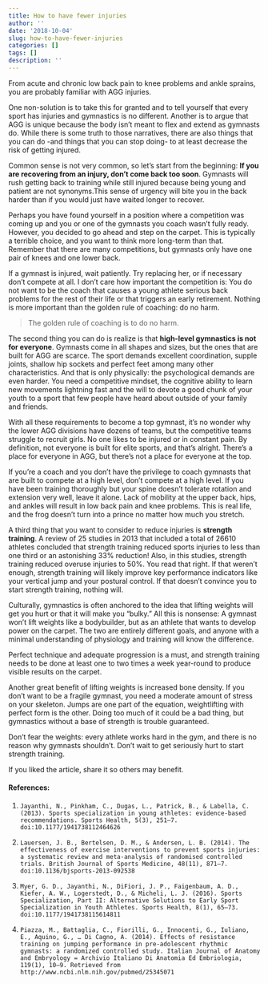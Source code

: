 ```yaml
---
title: How to have fewer injuries
author: ''
date: '2018-10-04'
slug: how-to-have-fewer-injuries
categories: []
tags: []
description: ''
---
```

From acute and chronic low back pain to knee problems and ankle sprains, you are probably familiar with AGG injuries.

One non-solution is to take this for granted and to tell yourself that every sport has injuries and gymnastics is no different. Another is to argue that AGG is unique because the body isn't meant to flex and extend as gymnasts do. While there is some truth to those narratives, there are also things that you can do -and things that you can stop doing- to at least decrease the risk of getting injured.

Common sense is not very common, so let's start from the beginning: __If you are recovering from an injury, don't come back too soon__. 
Gymnasts will rush getting back to training while still injured because being young and patient are not synonyms.This sense of urgency will bite you in the back harder than if you would just have waited longer to recover. 

Perhaps you have found yourself in a position where a competition was coming up and you or one of the gymnasts you coach wasn't fully ready. However, you decided to go ahead and step on the carpet. This is typically a terrible choice, and you want to think more long-term than that.
Remember that there are many competitions, but gymnasts only have one pair of knees and one lower back. 

If a gymnast is injured, wait patiently. Try replacing her, or if necessary don't compete at all. I don't care how important the competition is: You do not want to be the coach that causes a young athlete serious back problems for the rest of their life or that triggers an early retirement. Nothing is more important than the golden rule of coaching: do no harm.

>The golden rule of coaching is to do no harm.

The second thing you can do is realize is that __high-level gymnastics is not for everyone__. Gymnasts come in all shapes and sizes, but the ones that are built for AGG are scarce. The sport demands excellent coordination, supple joints, shallow hip sockets and perfect feet among many other characteristics. And that is only physically: the psychological demands are even harder. You need a competitive mindset, the cognitive ability to learn new movements lightning fast and the will to devote a good chunk of your youth to a sport that few people have heard about outside of your family and friends.

With all these requirements to become a top gymnast, it's no wonder why the lower AGG divisions have dozens of teams, but the competitive teams struggle to recruit girls. No one likes to be injured or in constant pain. By definition, not everyone is built for elite sports, and that's alright. There's a place for everyone in AGG, but there's not a place for everyone at the top.

If you're a coach and you don't have the privilege to coach gymnasts that are built to compete at a high level, don't compete at a high level. If you have been training thoroughly but your spine doesn't tolerate rotation and extension very well, leave it alone. Lack of mobility at the upper back, hips, and ankles will result in low back pain and knee problems. This is real life, and the frog doesn't turn into a prince no matter how much you stretch.

A third thing that you want to consider to reduce injuries is __strength training__.
A review of 25 studies in 2013 that included a total of 26610 athletes concluded that strength training reduced sports injuries to less than one third or an astonishing 33% reduction!
Also, in this studies, strength training reduced overuse injuries to 50%. You read that right. If that weren't enough, strength training will likely improve key performance indicators like your vertical jump and your postural control. If that doesn't convince you to start strength training, nothing will.

Culturally, gymnastics is often anchored to the idea that lifting weights will get you hurt or that it will make you "bulky." All this is nonsense: A gymnast won't lift weights like a bodybuilder, but as an athlete that wants to develop power on the carpet. The two are entirely different goals, and anyone with a minimal understanding of physiology and training will know the difference. 

Perfect technique and adequate progression is a must, and strength training needs to be done at least one to two times a week year-round to produce visible results on the carpet.

Another great benefit of lifting weights is increased bone density. If you don't want to be a fragile gymnast, you need a moderate amount of stress on your skeleton. Jumps are one part of the equation, weightlifting with perfect form is the other. Doing too much of it could be a bad thing, but gymnastics without a base of strength is trouble guaranteed. 

Don't fear the weights: every athlete works hard in the gym, and there is no reason why gymnasts shouldn't. Don’t wait to get seriously hurt to start strength training. 

If you liked the article, share it so others may benefit.

#### References:

1.     Jayanthi, N., Pinkham, C., Dugas, L., Patrick, B., & Labella, C. (2013). Sports specialization in young athletes: evidence-based recommendations. Sports Health, 5(3), 251–7. doi:10.1177/1941738112464626

2.     Lauersen, J. B., Bertelsen, D. M., & Andersen, L. B. (2014). The effectiveness of exercise interventions to prevent sports injuries: a systematic review and meta-analysis of randomised controlled trials. British Journal of Sports Medicine, 48(11), 871–7. doi:10.1136/bjsports-2013-092538

3.     Myer, G. D., Jayanthi, N., DiFiori, J. P., Faigenbaum, A. D., Kiefer, A. W., Logerstedt, D., & Micheli, L. J. (2016). Sports Specialization, Part II: Alternative Solutions to Early Sport Specialization in Youth Athletes. Sports Health, 8(1), 65–73. doi:10.1177/1941738115614811

4.     Piazza, M., Battaglia, C., Fiorilli, G., Innocenti, G., Iuliano, E., Aquino, G., … Di Cagno, A. (2014). Effects of resistance training on jumping performance in pre-adolescent rhythmic gymnasts: a randomized controlled study. Italian Journal of Anatomy and Embryology = Archivio Italiano Di Anatomia Ed Embriologia, 119(1), 10–9. Retrieved from http://www.ncbi.nlm.nih.gov/pubmed/25345071



